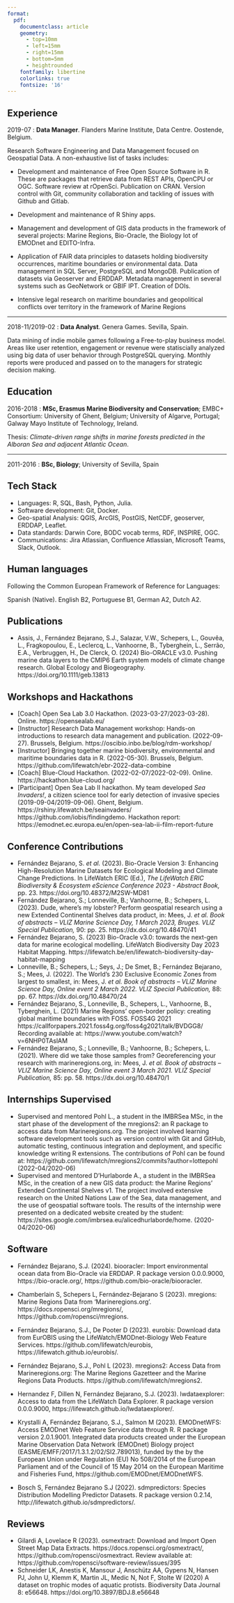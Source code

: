 ```yaml
---
format: 
  pdf: 
    documentclass: article
    geometry:
      - top=10mm
      - left=15mm
      - right=15mm
      - bottom=5mm
      - heightrounded
    fontfamily: libertine
    colorlinks: true
    fontsize: '16'
---
```


```{=tex}
\begin{center}
    {\Huge Salvador J. Fernández Bejarano} \\[1ex]
    \vspace{2ex}
    \includegraphics[width=4cm]{docs/img/cvimg.png}
\end{center}


\begin{center}
    \textbf{Based in} Ghent, Belgium - \textbf{Nationality:} Spain - \textbf{Birth:} 1993-10-13 - \textbf{Email:} salvafern@pm.me
\end{center}
\hrulefill
```
## Experience

2019-07 : **Data Manager**. Flanders Marine Institute, Data Centre. Oostende, Belgium.

Research Software Engineering and Data Management focused on Geospatial Data. A non-exhaustive list of tasks includes:

-   Development and maintenance of Free Open Source Software in R. These are packages that retrieve data from REST APIs, OpenCPU or OGC. Software review at rOpenSci. Publication on CRAN. Version control with Git, community collaboration and tackling of issues with Github and Gitlab.

-   Development and maintenance of R Shiny apps.

-   Management and development of GIS data products in the framework of several projects: Marine Regions, Bio-Oracle, the Biology lot of EMODnet and EDITO-Infra.

-   Application of FAIR data principles to datasets holding biodiversity occurrences, maritime boundaries or environmental data. Data management in SQL Server, PostgreSQL and MongoDB. Publication of datasets via Geoserver and ERDDAP. Metadata management in several systems such as GeoNetwork or GBIF IPT. Creation of DOIs.

-   Intensive legal research on maritime boundaries and geopolitical conflicts over territory in the framework of Marine Regions

------------------------------------------------------------------------

2018-11/2019-02 : **Data Analyst**. Genera Games. Sevilla, Spain.

Data mining of indie mobile games following a Free-to-play business model. Areas like user retention, engagement or revenue were statiscially analyzed using big data of user behavior through PostgreSQL querying. Monthly reports were produced and passed on to the managers for strategic decision making.

## Education

2016-2018 : **MSc, Erasmus Marine Biodiversity and Conservation**; EMBC+ Consortium: University of Ghent, Belgium; University of Algarve, Portugal; Galway Mayo Institute of Technology, Ireland.

Thesis: *Climate-driven range shifts in marine forests predicted in the Alboran Sea and adjacent Atlantic Ocean*.

------------------------------------------------------------------------

2011-2016 : **BSc, Biology**; University of Sevilla, Spain

## Tech Stack

-   Languages: R, SQL, Bash, Python, Julia.
-   Software development: Git, Docker.
-   Geo-spatial Analysis: QGIS, ArcGIS, PostGIS, NetCDF, geoserver, ERDDAP, Leaflet.
-   Data standards: Darwin Core, BODC vocab terms, RDF, INSPIRE, OGC.
-   Communications: Jira Atlassian, Confluence Atlassian, Microsoft Teams, Slack, Outlook.

## Human languages

Following the Common European Framework of Reference for Languages:

Spanish (Native). English B2, Portuguese B1, German A2, Dutch A2.

## Publications

-   Assis, J., Fernández Bejarano, S.J., Salazar, V.W., Schepers, L., Gouvêa, L., Fragkopoulou, E., Leclercq, L., Vanhoorne, B., Tyberghein, L., Serrão, E.A., Verbruggen, H., De Clerck, O. (2024) Bio-ORACLE v3.0. Pushing marine data layers to the CMIP6 Earth system models of climate change research. Global Ecology and Biogeography. https://doi.org/10.1111/geb.13813

## Workshops and Hackathons

-   \[Coach\] Open Sea Lab 3.0 Hackathon. (2023-03-27/2023-03-28). Online. https://opensealab.eu/
-   \[Instructor\] Research Data Management workshop: Hands-on introductions to research data management and publication. (2022-09-27). Brussels, Belgium. https://oscibio.inbo.be/blog/rdm-workshop/
-   \[Instructor\] Bringing together marine biodiversity, environmental and maritime boundaries data in R. (2022-05-30). Brussels, Belgium. https://github.com/lifewatch/ebr-2022-data-combine
-   \[Coach\] Blue-Cloud Hackathon. (2022-02-07/2022-02-09). Online. https://hackathon.blue-cloud.org/
-   \[Participant\] Open Sea Lab II hackathon. My team developed *Sea Invaders!*, a citizen science tool for early detection of invasive species (2019-09-04/2019-09-06). Ghent, Belgium. https://rshiny.lifewatch.be/seainvaders/ https://github.com/iobis/findingdemo. Hackathon report: https://emodnet.ec.europa.eu/en/open-sea-lab-ii-film-report-future

## Conference Contributions

-   Fernández Bejarano, S. *et al.* (2023). Bio-Oracle Version 3: Enhancing High-Resolution Marine Datasets for Ecological Modeling and Climate Change Predictions. In LifeWatch ERIC (Ed.), *The LifeWatch ERIC Biodiversity & Ecosystem eScience Conference 2023 - Abstract Book,* pp. 23. https://doi.org/10.48372/M2SW-MD81
-   Fernández Bejarano, S.; Lonneville, B.; Vanhoorne, B.; Schepers, L. (2023). Dude, where's my lobster? Perform geospatial research using a new Extended Continental Shelves data product, in: Mees, J. *et al.* *Book of abstracts -- VLIZ Marine Science Day, 1 March 2023, Bruges. VLIZ Special Publication,* 90: pp. 25. https://dx.doi.org/10.48470/41
-   Fernández Bejarano, S. (2023) Bio-Oracle v3.0: towards the next-gen data for marine ecological modelling. LifeWatch Biodiversity Day 2023 Habitat Mapping. https://lifewatch.be/en/lifewatch-biodiversity-day-habitat-mapping
-   Lonneville, B.; Schepers, L.; Seys, J.; De Smet, B.; Fernández Bejarano, S.; Mees, J. (2022). The World's 230 Exclusive Economic Zones from largest to smallest, in: Mees, J. *et al.* *Book of abstracts -- VLIZ Marine Science Day, Online event 2 March 2022. VLIZ Special Publication,* 88: pp. 67. https://dx.doi.org/10.48470/24
-   Fernández Bejarano, S., Lonneville, B., Schepers, L., Vanhoorne, B., Tyberghein, L. (2021) Marine Regions' open-border policy: creating global maritime boundaries with FOSS. FOSS4G 2021 https://callforpapers.2021.foss4g.org/foss4g2021/talk/BVDGG8/ Recording available at: https://www.youtube.com/watch?v=6NHP0TAslAM
-   Fernández Bejarano, S.; Lonneville, B.; Vanhoorne, B.; Schepers, L. (2021). Where did we take those samples from? Georeferencing your research with marineregions.org, in: Mees, J. *et al.* *Book of abstracts -- VLIZ Marine Science Day, Online event 3 March 2021. VLIZ Special Publication,* 85: pp. 58. https://dx.doi.org/10.48470/1

## Internships Supervised

-   Supervised and mentored Pohl L., a student in the IMBRSea MSc, in the start phase of the development of the mregions2: an R package to access data from Marineregions.org. The project involved learning software development tools such as version control with Git and GitHub, automatic testing, continuous integration and deployment, and specific knowledge writing R extensions. The contributions of Pohl can be found at: https://github.com/lifewatch/mregions2/commits?author=lottepohl (2022-04/2020-06)
-   Supervised and mentored D'Hurlaborde A., a student in the IMBRSea MSc, in the creation of a new GIS data product: the Marine Regions' Extended Continental Shelves v1. The project involved extensive research on the United Nations Law of the Sea, data management, and the use of geospatial software tools. The results of the internship were presented on a dedicated website created by the student: https://sites.google.com/imbrsea.eu/alicedhurlaborde/home. (2020-04/2020-06)

## Software

-   Fernández Bejarano, S.J. (2024). biooracler: Import environmental ocean data from Bio-Oracle via ERDDAP. R package version 0.0.0.9000, https://bio-oracle.org/, https://github.com/bio-oracle/biooracler.

-   Chamberlain S, Schepers L, Fernández-Bejarano S (2023). mregions: Marine Regions Data from 'Marineregions.org'. https://docs.ropensci.org/mregions/, https://github.com/ropensci/mregions.

-   Fernández Bejarano, S.J., De Pooter D (2023). eurobis: Download data from EurOBIS using the LifeWatch/EMODnet-Biology Web Feature Services. https://github.com/lifewatch/eurobis, https://lifewatch.github.io/eurobis/.

-   Fernández Bejarano, S.J., Pohl L (2023). mregions2: Access Data from Marineregions.org: The Marine Regions Gazetteer and the Marine Regions Data Products. https://github.com/lifewatch/mregions2.

-   Hernandez F, Dillen N, Fernández Bejarano, S.J. (2023). lwdataexplorer: Access to data from the LifeWatch Data Explorer. R package version 0.0.0.9000, https://lifewatch.github.io/lwdataexplorer/.

-   Krystalli A, Fernández Bejarano, S.J., Salmon M (2023). EMODnetWFS: Access EMODnet Web Feature Service data through R. R package version 2.0.1.9001. Integrated data products created under the European Marine Observation Data Network (EMODnet) Biology project (EASME/EMFF/2017/1.3.1.2/02/SI2.789013), funded by the by the European Union under Regulation (EU) No 508/2014 of the European Parliament and of the Council of 15 May 2014 on the European Maritime and Fisheries Fund, https://github.com/EMODnet/EMODnetWFS.

-   Bosch S, Fernández Bejarano S.J (2022). sdmpredictors: Species Distribution Modelling Predictor Datasets. R package version 0.2.14, http://lifewatch.github.io/sdmpredictors/.

## Reviews

-   Gilardi A, Lovelace R (2023). osmextract: Download and Import Open Street Map Data Extracts. https://docs.ropensci.org/osmextract/, https://github.com/ropensci/osmextract. Review available at: https://github.com/ropensci/software-review/issues/395
-   Schneider LK, Anestis K, Mansour J, Anschütz AA, Gypens N, Hansen PJ, John U, Klemm K, Martin JL, Medic N, Not F, Stolte W (2020) A dataset on trophic modes of aquatic protists. Biodiversity Data Journal 8: e56648. https://doi.org/10.3897/BDJ.8.e56648
